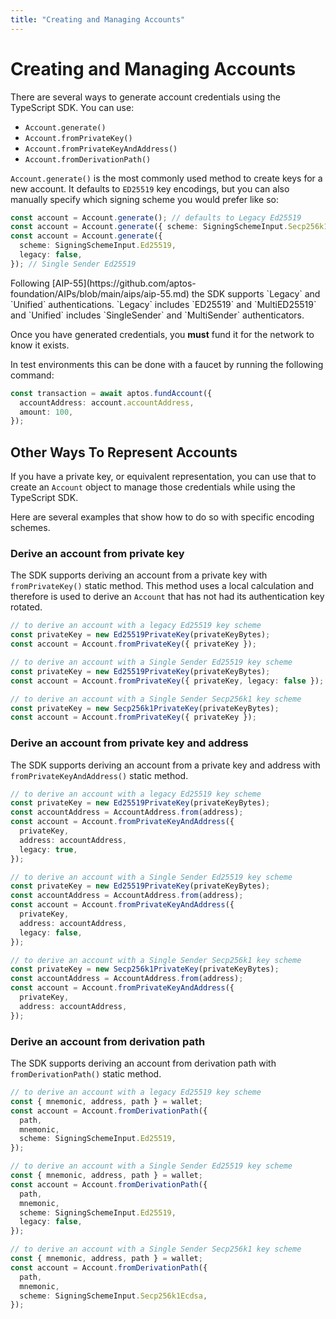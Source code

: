 ```yaml
---
title: "Creating and Managing Accounts"
---
```



# Creating and Managing Accounts

There are several ways to generate account credentials using the TypeScript SDK. You can use:
- `Account.generate()`
- `Account.fromPrivateKey()`
- `Account.fromPrivateKeyAndAddress()`
- `Account.fromDerivationPath()`

`Account.generate()` is the most commonly used method to create keys for a new account. 
It defaults to `ED25519` key encodings, but you can also manually specify which signing scheme you would prefer like so:

```ts
const account = Account.generate(); // defaults to Legacy Ed25519
const account = Account.generate({ scheme: SigningSchemeInput.Secp256k1 }); // Single Sender Secp256k1
const account = Account.generate({
  scheme: SigningSchemeInput.Ed25519,
  legacy: false,
}); // Single Sender Ed25519
```

<Callout type="info">
Following [AIP-55](https://github.com/aptos-foundation/AIPs/blob/main/aips/aip-55.md) the SDK supports `Legacy` and `Unified` authentications. `Legacy` includes `ED25519` and `MultiED25519` and `Unified` includes `SingleSender` and `MultiSender` authenticators.
</Callout>

Once you have generated credentials, you **must** fund it for the network to know it exists. 

In test environments this can be done with a faucet by running the following command:

```ts filename="fund.ts"
const transaction = await aptos.fundAccount({
  accountAddress: account.accountAddress,
  amount: 100,
});
```

## Other Ways To Represent Accounts
If you have a private key, or equivalent representation, you can use that to create an `Account` object to manage those credentials while using the TypeScript SDK. 

Here are several examples that show how to do so with specific encoding schemes.

### Derive an account from private key

The SDK supports deriving an account from a private key with `fromPrivateKey()` static method.
This method uses a local calculation and therefore is used to derive an `Account` that has not had its authentication key rotated.

```ts
// to derive an account with a legacy Ed25519 key scheme
const privateKey = new Ed25519PrivateKey(privateKeyBytes);
const account = Account.fromPrivateKey({ privateKey });

// to derive an account with a Single Sender Ed25519 key scheme
const privateKey = new Ed25519PrivateKey(privateKeyBytes);
const account = Account.fromPrivateKey({ privateKey, legacy: false });

// to derive an account with a Single Sender Secp256k1 key scheme
const privateKey = new Secp256k1PrivateKey(privateKeyBytes);
const account = Account.fromPrivateKey({ privateKey });
```

### Derive an account from private key and address

The SDK supports deriving an account from a private key and address with `fromPrivateKeyAndAddress()` static method.

```ts
// to derive an account with a legacy Ed25519 key scheme
const privateKey = new Ed25519PrivateKey(privateKeyBytes);
const accountAddress = AccountAddress.from(address);
const account = Account.fromPrivateKeyAndAddress({
  privateKey,
  address: accountAddress,
  legacy: true,
});

// to derive an account with a Single Sender Ed25519 key scheme
const privateKey = new Ed25519PrivateKey(privateKeyBytes);
const accountAddress = AccountAddress.from(address);
const account = Account.fromPrivateKeyAndAddress({
  privateKey,
  address: accountAddress,
  legacy: false,
});

// to derive an account with a Single Sender Secp256k1 key scheme
const privateKey = new Secp256k1PrivateKey(privateKeyBytes);
const accountAddress = AccountAddress.from(address);
const account = Account.fromPrivateKeyAndAddress({
  privateKey,
  address: accountAddress,
});
```

### Derive an account from derivation path

The SDK supports deriving an account from derivation path with `fromDerivationPath()` static method.

```ts
// to derive an account with a legacy Ed25519 key scheme
const { mnemonic, address, path } = wallet;
const account = Account.fromDerivationPath({
  path,
  mnemonic,
  scheme: SigningSchemeInput.Ed25519,
});

// to derive an account with a Single Sender Ed25519 key scheme
const { mnemonic, address, path } = wallet;
const account = Account.fromDerivationPath({
  path,
  mnemonic,
  scheme: SigningSchemeInput.Ed25519,
  legacy: false,
});

// to derive an account with a Single Sender Secp256k1 key scheme
const { mnemonic, address, path } = wallet;
const account = Account.fromDerivationPath({
  path,
  mnemonic,
  scheme: SigningSchemeInput.Secp256k1Ecdsa,
});
```
